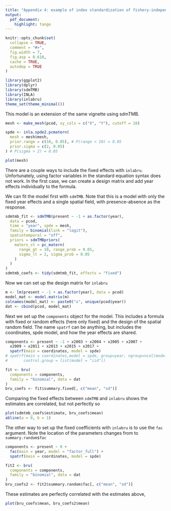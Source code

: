 ```yaml
---
title: "Appendix 4: example of index standardization of fishery-independent survey data with inlabru"
output:
  pdf_document:
    highlight: tango
---
```


```r
knitr::opts_chunk$set(
  collapse = TRUE,
  comment = "#>",
  fig.width = 7,
  fig.asp = 0.618,
  cache = TRUE,
  autodep = TRUE
)
```


```r
library(ggplot2)
library(dplyr)
library(sdmTMB)
library(INLA)
library(inlabru)
theme_set(theme_minimal())
```

This model is an extension of the same vignette using sdmTMB.

```r
mesh <- make_mesh(pcod, xy_cols = c("X", "Y"), cutoff = 10)

spde <- inla.spde2.pcmatern(
  mesh = mesh$mesh,
  prior.range = c(10, 0.05), # P(range < 10) = 0.05
  prior.sigma = c(2, 0.05)
) # P(sigma > 2) = 0.05
```

```r
plot(mesh)
```

There are a couple ways to include the fixed effects with `inlabru`. Unfortunately, using factor variables in the standard equation syntax does not work. In the first case, we can create a design matrix and add year effects individually to the formula.

We can fit the model first with `sdmTMB`. Note that this is a model with only the fixed year effects and a single spatial field, with presence-absence as the response.  

```r
sdmtmb_fit <- sdmTMB(present ~ -1 + as.factor(year),
  data = pcod,
  time = "year", spde = mesh,
  family = binomial(link = "logit"),
  spatiotemporal = "off",
  priors = sdmTMBpriors(
    matern_st = pc_matern(
      range_gt = 10, range_prob = 0.05,
      sigma_lt = 2, sigma_prob = 0.05
    )
  )
)
sdmtmb_coefs <- tidy(sdmtmb_fit, effects = "fixed")
```

Now we can set up the design matrix for `inlabru`  

```r
m <- lm(present ~ -1 + as.factor(year), data = pcod)
model_mat <- model.matrix(m)
colnames(model_mat) <- paste0("x", unique(pcod$year))
dat <- cbind(pcod, model_mat)
```

Next we set up the `components` object for the model. This includes a formula with fixed or random effects (here only fixed) and the design of the spatial random field. The name `spatrf` can be anything, but includes the coordinates, spde model, and how the year effects are shared. 

```r
components <- present ~ -1 + x2003 + x2004 + x2005 + x2007 +
  x2009 + x2011 + x2013 + x2015 + x2017 +
  spatrf(main = coordinates, model = spde)
# spatrf(main = coordinates,model = spde, group=year, ngroup=ncol(model_mat),
#       control.group = list(model = "iid"))

fit <- bru(
  components = components,
  family = "binomial", data = dat
)
bru_coefs <- fit$summary.fixed[, c("mean", "sd")]
```

Comparing the fixed effects between `sdmTMB` and `inlabru` shows the estimates are correlated, but not perfectly so  

```r
plot(sdmtmb_coefs$estimate, bru_coefs$mean)
abline(a = 0, b = 1)
```

The other way to set up the fixed coefficients with `inlabru` is to use the `fac` argument. Note the location of the parameters changes from to `summary.random$fac`

```r
components <- present ~ 0 +
  fac(main = year, model = "factor_full") +
  spatrf(main = coordinates, model = spde)

fit2 <- bru(
  components = components,
  family = "binomial", data = dat
)
bru_coefs2 <- fit2$summary.random$fac[, c("mean", "sd")]
```

These estimates are perfectly correlated with the estimates above,

```r
plot(bru_coefs$mean, bru_coefs2$mean)
```
